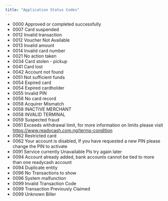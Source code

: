 ---
title: "Application Status Codes"
---

- 0000 Approved or completed successfully 
- 0007 Card suspended
- 0012 Invalid transaction
- 0012 Voucher Not Available
- 0013 Invalid amount
- 0014 Invalid card number
- 0021 No action taken 
- 0034 Card stolen - pickup
- 0041 Card lost
- 0042 Account not found
- 0051 Not sufficient funds 
- 0054 Expired card
- 0054 Expired cardholder
- 0055 Invalid PIN
- 0056 No card record
- 0058 Acquirer Mismatch 
- 0058 INACTIVE MERCHANT 
- 0058 INVALID TERMINAL
- 0059 Suspected fraud
- 0061 Exceeds withdrawal limit, for more information on limits please visit https://www.readycash.com.ng/terms-condition 
- 0062 Restricted card
- 0062 Your account is disabled, If you have requested a new PIN please change the PIN to activate
- 0091 Service currently Unavailable Pls try again later
- 0094 Account already added, bank accounts cannot be tied to more than one readycash account
- 0094 Duplicate entity
- 0096 No Transactions to show
- 0096 System malfunction
- 0099 Invalid Transaction Code
- 0099 Transaction Previously Claimed 
- 0099 Unknown Biller
